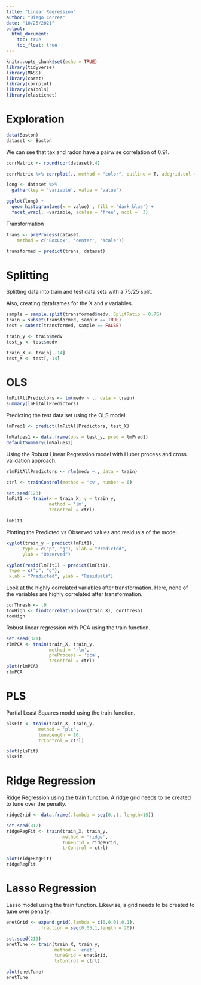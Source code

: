 ---
title: "Linear Regression"
author: "Diego Correa"
date: "10/25/2021"
output: 
  html_document:
    toc: true
    toc_float: true
---

```{r setup, include=FALSE}
knitr::opts_chunk$set(echo = TRUE)
library(tidyverse)
library(MASS)
library(caret)
library(corrplot)
library(caTools)
library(elasticnet)
```

# Exploration

```{r}
data(Boston)
dataset <- Boston
```


We can see that tax and radon have a pairwise correlation of 0.91.

```{r}
corrMatrix <- round(cor(dataset),4)

corrMatrix %>% corrplot(., method = "color", outline = T, addgrid.col = "darkgray", order="hclust", addrect = 4, rect.col = "black", rect.lwd = 5,cl.pos = "b", tl.col = "indianred4", tl.cex = 1.0, cl.cex = 1.0, addCoef.col = "white", number.digits = 2, number.cex = 0.8, col = colorRampPalette(c("darkred","white","dodgerblue4"))(100))

```

```{r}
long <- dataset %>%
  gather(key = 'variable', value = 'value')

ggplot(long) +
  geom_histogram(aes(x = value) , fill = 'dark blue') +
  facet_wrap(. ~variable, scales = 'free', ncol =  3)
```
Transformation

```{r}
trans <- preProcess(dataset,
    method = c('BoxCox', 'center', 'scale'))

transformed = predict(trans, dataset)
```
# Splitting

Splitting data into train and test data sets with a 75/25 split.

Also, creating dataframes for the X and y variables.


```{r}
sample = sample.split(transformed$medv, SplitRatio = 0.75)
train = subset(transformed, sample == TRUE)
test = subset(transformed, sample == FALSE)

train_y <- train$medv
test_y <- test$medv

train_X <- train[,-14]
test_X <- test[,-14]
```
# OLS

```{r}
lmFitAllPredictors <- lm(medv ~ ., data = train)
summary(lmFitAllPredictors)
```


Predicting the test data set using the OLS model.

```{r}
lmPred1 <- predict(lmFitAllPredictors, test_X)

lmValues1 <- data.frame(obs = test_y, pred = lmPred1)
defaultSummary(lmValues1)
```

Using the Robust Linear Regression model with Huber process and cross validation approach.


```{r}
rlmFitAllPredictors <- rlm(medv ~., data = train)

ctrl <- trainControl(method = 'cv', number = 6)

set.seed(123)
lmFit1 <- train(x = train_X, y = train_y,
                method = 'lm', 
                trControl = ctrl) 

lmFit1
```
Plotting the Predicted vs Observed values and residuals of the model.

```{r}
xyplot(train_y ~ predict(lmFit1),
      type = c("p", "g"), xlab = "Predicted", 
      ylab = "Observed") 

xyplot(resid(lmFit1) ~ predict(lmFit1),
 type = c("p", "g"),
 xlab = "Predicted", ylab = "Residuals")
```
Look at the highly correlated variables after transformation.  Here, none of the variables are highly correlated after transformation.


```{r}
corThresh <- .9
tooHigh <- findCorrelation(cor(train_X), corThresh)
tooHigh
```
Robust linear regression with PCA using the train function.

```{r}
set.seed(321)
rlmPCA <- train(train_X, train_y,
                method = 'rlm',
                preProcess = 'pca',
                trControl = ctrl)
plot(rlmPCA)
rlmPCA
```
# PLS

Partial Least Squares model using the train function.

```{r}
plsFit <- train(train_X, train_y,
            method = 'pls',
            tuneLength = 10,
            trControl = ctrl)

plot(plsFit)
plsFit
```
# Ridge Regression

Ridge Regression using the train function.  A ridge grid needs to be created to tune over the penalty.

```{r}
ridgeGrid <- data.frame(.lambda = seq(0,.1, length=15))

set.seed(312)
ridgeRegFit <- train(train_X, train_y,
                     method = 'ridge',
                     tuneGrid = ridgeGrid,
                     trControl = ctrl)

plot(ridgeRegFit)
ridgeRegFit
```
# Lasso Regression

Lasso model using the train function.  Likewise, a grid needs to be created to tune over penalty.

```{r}
enetGrid <- expand.grid(.lambda = c(0,0.01,0.1),
            .fraction = seq(0.05,1,length = 20))

set.seed(213)
enetTune <- train(train_X, train_y,
                  method = 'enet',
                  tuneGrid = enetGrid,
                  trControl = ctrl)

plot(enetTune)
enetTune
```


